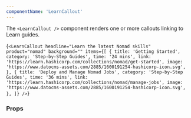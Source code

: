 ```yaml
---
componentName: 'LearnCallout'
---
```


The `<LearnCallout />` component renders one or more callouts linking to Learn guides.

<LiveComponent>{`<LearnCallout
  headline="Learn the latest Nomad skills"
  product="nomad"
  background=""
  items={[
    {
      title: 'Getting Started',
      category: 'Step-by-Step Guides',
      time: '24 mins',
      link: 'https://learn.hashicorp.com/collections/nomad/get-started',
      image: 'https://www.datocms-assets.com/2885/1600191254-hashicorp-icon.svg',
    },
    {
      title: 'Deploy and Manage Nomad Jobs',
      category: 'Step-by-Step Guides',
      time: '36 mins',
      link: 'https://learn.hashicorp.com/collections/nomad/manage-jobs',
      image: 'https://www.datocms-assets.com/2885/1600191254-hashicorp-icon.svg',
    },
  ]}
/>`}</LiveComponent>

<UsageDetails packageJson={packageJson} />

### Props

<PropsTable props={componentProps} />
